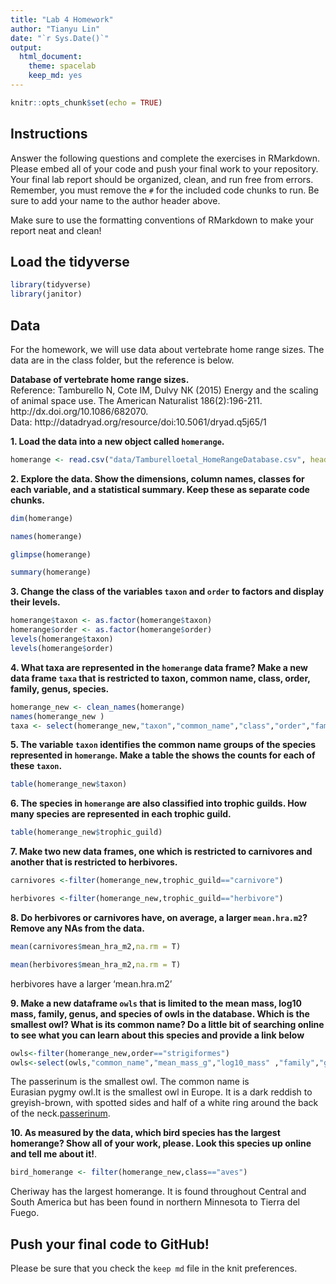 ```yaml
---
title: "Lab 4 Homework"
author: "Tianyu Lin"
date: "`r Sys.Date()`"
output:
  html_document: 
    theme: spacelab
    keep_md: yes
---
```


```r
knitr::opts_chunk$set(echo = TRUE)
```

## Instructions
Answer the following questions and complete the exercises in RMarkdown. Please embed all of your code and push your final work to your repository. Your final lab report should be organized, clean, and run free from errors. Remember, you must remove the `#` for the included code chunks to run. Be sure to add your name to the author header above.  

Make sure to use the formatting conventions of RMarkdown to make your report neat and clean!  

## Load the tidyverse
```r
library(tidyverse)
library(janitor)
```

## Data
For the homework, we will use data about vertebrate home range sizes. The data are in the class folder, but the reference is below.  

**Database of vertebrate home range sizes.**  
Reference: Tamburello N, Cote IM, Dulvy NK (2015) Energy and the scaling of animal space use. The American Naturalist 186(2):196-211. http://dx.doi.org/10.1086/682070.  
Data: http://datadryad.org/resource/doi:10.5061/dryad.q5j65/1  

**1. Load the data into a new object called `homerange`.**
```r
homerange <- read.csv("data/Tamburelloetal_HomeRangeDatabase.csv", header=T)
```

**2. Explore the data. Show the dimensions, column names, classes for each variable, and a statistical summary. Keep these as separate code chunks.**  
```r
dim(homerange)
```

```r
names(homerange)
```

```r
glimpse(homerange)
```

```r
summary(homerange)
```

**3. Change the class of the variables `taxon` and `order` to factors and display their levels.**  
```r
homerange$taxon <- as.factor(homerange$taxon)
homerange$order <- as.factor(homerange$order)
levels(homerange$taxon)
levels(homerange$order)
```

**4. What taxa are represented in the `homerange` data frame? Make a new data frame `taxa` that is restricted to taxon, common name, class, order, family, genus, species.**  
```r
homerange_new <- clean_names(homerange)
names(homerange_new )
taxa <- select(homerange_new,"taxon","common_name","class","order","family","genus","species")
```

**5. The variable `taxon` identifies the common name groups of the species represented in `homerange`. Make a table the shows the counts for each of these `taxon`.**  
```r
table(homerange_new$taxon)
```

**6. The species in `homerange` are also classified into trophic guilds. How many species are represented in each trophic guild.**  
```r
table(homerange_new$trophic_guild)
```

**7. Make two new data frames, one which is restricted to carnivores and another that is restricted to herbivores.**  
```r
carnivores <-filter(homerange_new,trophic_guild=="carnivore")

herbivores <-filter(homerange_new,trophic_guild=="herbivore")
```

**8. Do herbivores or carnivores have, on average, a larger `mean.hra.m2`? Remove any NAs from the data.**  
```r
mean(carnivores$mean_hra_m2,na.rm = T)
```

```r
mean(herbivores$mean_hra_m2,na.rm = T)
```

herbivores have a larger 'mean.hra.m2'

**9. Make a new dataframe `owls` that is limited to the mean mass, log10 mass, family, genus, and species of owls in the database. Which is the smallest owl? What is its common name? Do a little bit of searching online to see what you can learn about this species and provide a link below** 
```r
owls<-filter(homerange_new,order=="strigiformes")
owls<-select(owls,"common_name","mean_mass_g","log10_mass" ,"family","genus","species")
```

The passerinum is the smallest owl. The common name is 	
Eurasian pygmy owl.It is the smallest owl in Europe. It is a dark reddish to greyish-brown, with spotted sides and half of a white ring around the back of the neck.[passerinum ](https://en.wikipedia.org/wiki/Eurasian_pygmy_owl). 

**10. As measured by the data, which bird species has the largest homerange? Show all of your work, please. Look this species up online and tell me about it!**.  
```r
bird_homerange <- filter(homerange_new,class=="aves")
```

Cheriway has the largest homerange. It is found throughout Central and South America but has been found in northern Minnesota to Tierra del Fuego. 

## Push your final code to GitHub!
Please be sure that you check the `keep md` file in the knit preferences.   